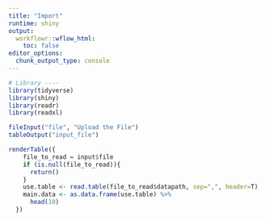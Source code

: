 ```yaml
---
title: "Import"
runtime: shiny
output:
  workflowr::wflow_html:
    toc: false
editor_options:
  chunk_output_type: console
---
```


```r
# Library ----
library(tidyverse)
library(shiny)
library(readr)
library(readxl)
```

```r
fileInput("file", "Upload the File")
tableOutput("input_file")
```

```r
renderTable({
    file_to_read = input$file
    if (is.null(file_to_read)){
      return()
    }
    use.table <- read.table(file_to_read$datapath, sep=",", header=T)
    main.data <- as.data.frame(use.table) %>% 
      head(10)
  })
```
